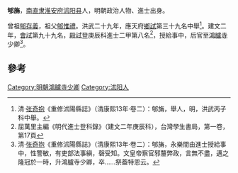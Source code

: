 '''郇㫋'''，[[南直隶|南直隶]][[淮安府|淮安府]][[沭阳县|沭阳县]]人，明朝政治人物、進士出身。

曾祖[[郇存義|郇存義]]，祖父[[郇惟禮|郇惟禮]]。洪武二十九年，應天府[[鄉試|鄉試]]第三十九名中舉<ref>清·[[张奇抱|张奇抱]]《重修沭陽縣誌》（清康熙13年·卷二）：郇㫋，舉人，明，洪武丙子科中舉。</ref>。建文二年，[[會試|會試]]第九十九名，[[殿試|殿試]]登庚辰科進士二甲第八名<ref>屈萬里主編《明代進士登科錄》（建文二年庚辰科），台灣學生書局，第一卷，第17頁</ref>，授給事中，后官至[[鴻臚寺|鴻臚寺]]少卿<ref>清·[[张奇抱|张奇抱]]《重修沭陽縣誌》（清康熙13年·卷二）：郇㫋，永樂間由進士授給事中，性警敏，有吏部法事縝，磬受知。文皇帝察官邪釐弊政，言無不盡，邁之隆冠於一時，升鴻臚寺少卿，卒……祭葢特恩云。</ref>。

==參考==
{{reflist}}
{{明朝人物小作品}}
{{建文二年庚辰科殿試金榜}}
[[Category:明朝鴻臚寺少卿|Category:明朝鴻臚寺少卿]]
[[Category:沭阳人|Category:沭阳人]]